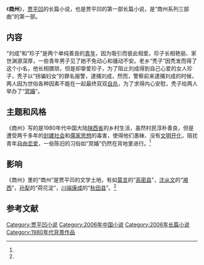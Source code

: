 {{Otheruses|subject=贾平凹长篇小说《商州》|other=其他同名条目|商州区}}
{{Infobox book 
| 图像      = <!-- [[File:|200px]] -->
| 图像说明  = 
| 书名      = 《商州》
| 作者      = [[贾平凹|贾平凹]]
| 原名      = 
| 译者      = 
| 插图      = 
| 封面设计  = 
| 出版地    = 江苏省
| 语言      = [[简体中文|简体中文]]
| 系列      = 
| 题材      = 
| 类型      = 长篇小说
| 出版者    = 春风文艺出版社
| 出版日期  = 2006年4月1日
| 中文版    = 
| 媒介      = 印刷（平装书）
| 页数      = 192
| 开本      = 
| isbn      = 9787531330394
| oclc      = 
| 杜威十进制图书分类法= 
| 美国国会图书馆图书分类法= 
| 上一部作品= 
| 下一部作品= 
| 引用      = 
| 被引用    = 
}}

《'''商州'''》，[[贾平凹|贾平凹]]的长篇小说，也是贾平凹的第一部长篇小说，是“商州系列三部曲”的第一部。

==内容==
“刘成”和“珍子”是两个单纯善良的[[青年|青年]]，因为吸引而彼此相爱。珍子长相艳丽、家世渊源深厚，一些青年男子见了她不免动心和骚动不安。老乡“秃子”因秃发而得了这个小名，他长相猥琐，但是却挚爱珍子，为了阻止刘成得到自己心爱的女人珍子，秃子以“拐骗妇女”的罪名报警，逮捕刘成，然而，警察前来逮捕刘成的时候，两人因为世俗各种因素不能在一起最终双双[[自杀|自杀]]，为了求得内心安慰，秃子给两人举办了“[[冥婚|冥婚]]”。

==主题和风格==
《商州》写的是1980年代中国大陆[[陕西省|陕西省]]的乡村生活，虽然村民淳朴善良，但是遭受两千多年的[[封建社会|封建社会]]和[[儒家思想|儒家思想]]的毒害，使得他们愚昧、没有[[文明开化|文明开化]]，阻扰青年[[爱情|自由恋爱]]，一些陈旧的习俗如“冥婚”仍然在背地里进行。<ref name="fish" />

==影响==
《商州》里的“商州”是贾平凹的文学土地，有如[[莫言|莫言]]的“[[高密县|高密县]]”，[[沈从文|沈从文]]的“[[湘西|湘西]]”，[[孙犁|孙犁]]的“荷花淀”，[[川端康成|川端康成]]的“[[秋田县|秋田县]]”。<ref name="fox" />

==参考文献==
{{reflist|refs=
<ref name="fish">{{cite book |language=zh-hans|author=贾平凹 |title=《商州》|date=2007-10-01 |publisher=广州出版社 |location=广州市 |isbn=9787807315810}}</ref>
<ref name="fox">{{cite web|url=http://fjrb.fjsen.com/fjrb/html/2013-01/15/content_383706.htm|title=跟随贾平凹游商州|accessdate=2014-02-01|date=2013-01-15|work=东南网|deadurl=yes|archiveurl=https://web.archive.org/web/20160304115308/http://fjrb.fjsen.com/fjrb/html/2013-01/15/content_383706.htm|archivedate=2016-03-04}}</ref>
}}

{{贾平凹作品}}

{{DEFAULTSORT:S商}}
[[Category:贾平凹小说|Category:贾平凹小说]]
[[Category:2006年中国小说|Category:2006年中国小说]]
[[Category:2006年长篇小说|Category:2006年长篇小说]]
[[Category:1980年代背景作品|Category:1980年代背景作品]]